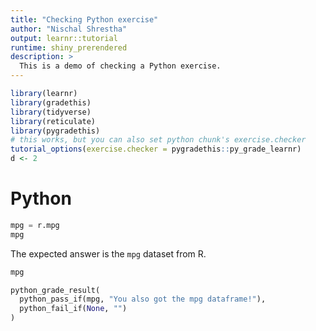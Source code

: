 ```yaml
---
title: "Checking Python exercise"
author: "Nischal Shrestha"
output: learnr::tutorial
runtime: shiny_prerendered
description: >
  This is a demo of checking a Python exercise.
---
```


```r
library(learnr)
library(gradethis)
library(tidyverse)
library(reticulate)
library(pygradethis)
# this works, but you can also set python chunk's exercise.checker
tutorial_options(exercise.checker = pygradethis::py_grade_learnr)
d <- 2
```

# Python

```python
mpg = r.mpg
mpg
```

The expected answer is the `mpg` dataset from R.

```python
mpg
```

```python
python_grade_result(
  python_pass_if(mpg, "You also got the mpg dataframe!"),
  python_fail_if(None, "")
)
```

